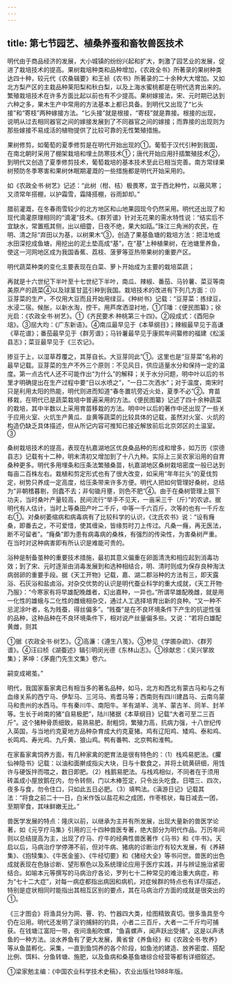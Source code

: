 ```yaml
---
---
---
```

title: 第七节园艺、植桑养蚕和畜牧兽医技术
---



明代由于商品经济的发展，大小城镇的纷纷兴起和扩大，刺激了园艺业的发展，促进了栽培技术的提高。果树栽培种类和品种增加，《农政全书》所著录的果树种类达四十种，较元代《农桑辑要》和王祯《农书》所著录的二十余种大大增加。又如北方梨产区的主栽品种莱阳梨和秋白梨，以及上海水蜜桃都是在明代选育出来的。繁殖栽培技术在许多方面比起以前也有不少提高。果树嫁接法，宋、元时期已达到六种之多，果木生产中常用的方法基本上都已具备。到明代又出现了“匕头接”和“寄枝”两种嫁接方法。“匕头接”就是根接，“寄枝”就是靠接。根接的出现，说明从过去相同器官之间的嫁接发展到了不同器官之间的嫁接；而靠接的出现则为那些嫁接不易成活的植物提供了比较可靠的无性繁殖措施。

果树修剪，如葡萄的夏季修剪是在明代开始出现的①。葡萄于汉代引种到我国，在南北朝时采用了棚架栽培和埋土防寒技术①；唐代开始应用扦插繁殖技术②，到明代又创造了夏季修剪技术，葡萄栽培的基本技术至此已相当完善。南方常绿果树预防冬季寒害和果树休眠期灌溉的一些措施都是明代开始采用的。

如《农政全书·树艺》记述：“此树（柑、桔）极畏寒，宜于西北种竹，以蔽风寒；又须常年搭棚，以护霜雪，霜降搭棚，谷雨卸却。”

腊前灌溉，在冬春雨雪较少的北方地区和山地果园现今仍然采用。明代还出现了和现代滴灌原理相同的“滴灌”技术。《群芳谱》针对无花果的需水特性说：“结实后不宜缺水，常置瓶其侧，出以细霤，日夜不绝，果大如瓯。”珠江三角洲的农民，在明、清之际“弃田以为基，以树果木”③，创造了果基鱼塘的栽培方法：把洼地或水田深挖成鱼塘，用挖出的泥土垫高成“基”，在“基”上种植果树，在池塘里养鱼，使这一河网地区成为我国香蕉、荔枝、菠萝等亚热带果树的重要产区。

明代蔬菜种类的变化主要表现在白菜、萝卜开始成为主要的栽培菜蔬；

再就是十六世纪下半叶至十七世纪下半叶，南瓜、辣椒、番茄、马铃薯、菜豆等南美原产的蔬菜④以及球茎甘蓝引种到我国。栽培技术的改进有下列几方面：（l）豆芽菜的生产，不仅用大豆而且开始用绿豆。《种树书》记载：“豆芽菜：拣绿豆，水浸二宿。候胀，以新水淘，控干。用芦席洒湿衬地，①邝璠：《便民图纂》；徐光启：《农政全书·树艺》。①《齐民要术·种桃第三十四》。②段成式：《酉阳杂俎》。③屈大均：《广东新语》。④南瓜最早见于《本草纲目》；辣椒最早见于高谦《草花谱》；番茄最早见于《群芳谱》；马铃薯最早见于康熙年间纂修的福建《松溪县志》；菜豆最早见于《三农记》。

掺豆于上，以湿草荐覆之，其芽自长。大豆芽同此”①。这里也是“豆芽菜”名称的最早记载。豆芽菜的生产不外三个原则：不见风日，供应适量水分和保持一定的温度。第一点古代人还不可能作出“为什么”的解释；关于水分问题，明中叶以后的书里才明确提出在生产过程中要“日以水喷之”，“一日二次洒水”；对于温度，南宋时只是利用太阳的热能，明代则进而知道“春冬置坑旁近火处，夏季不必”②。育苗移栽，在明代已是蔬菜栽培中普遍采用的方法。《便民图纂》记述了四十余种蔬菜的栽培，其中半数以上采用育苗移栽的方法。明中叶以后的著作中还出现了一些关于应用火室、火炕生产黄瓜、韭黄等蔬菜的比较具体的记载，虽然对火室、火炕的构造仍缺乏具体描述，但从所记内容可推知已接近解放前后北京郊区的土温室。③

桑树栽培技术的提高，表现在杭嘉湖地区优良桑品种的形成和增多，如万历《崇德县志》记载有十二种，明末清初又增加到了十八九种。实际上三吴农家沿用的自育桑种更多。明代多用埋条和压条法繁殖桑苗，杭嘉湖地区桑树栽培密度一般已达到每亩二百株左右。栽植和剪定形式也有了很大改变，如采用“年年拦头”的夏伐剪定，树势只养成一定高度，给压条带来许多方便。明代人把如何管理好桑树，总结为“非朝稽暮剔，则蠹不去；非旬锄月壅，则色不肥”④。由于在桑树管理上狠下功夫，当时桑叶产量较高，民间流行“举手不见天，一亩采三千（斤）”的农谚。据明代有人估计，当时上等桑田产叶二千斤，中等一千六百斤，次等的也有一千斤左右①。对桑树萎缩病和病毒病有了比较科学的认识，《沈氏农书》说：“设有癃桑，即番去之，不可爱惜，使其缠染，皆缘剪时刀上传过。凡桑一癃，再无医法，断不可留者”。“癃桑”即为患有病毒病的桑株，有强烈的传染性，为害桑树严重。在当时对这种病害即有所认识是难能可贵的。

浴种是制备茧种的重要技术措施，最初其意义偏重在卵面清洗和相应起到消毒功效；到了宋、元时逐渐由消毒发展到和选种相结合，明、清时则成为保存良种淘汰病弱卵的重要手段。据《天工开物》记载，嘉、湖二郡浴种的方法有三，即天露浴、石灰浴和盐卤浴。对杂交优势的认识是明代蚕业科学的重大成就，《天工开物·乃服》：“今寒家有将早雄配晚雌者，幻出嘉种，一异也。”所谓早雄配晚雌，就是用一化性的雄蛾与二化性的雌蛾相杂交，通过人工选择培育出新的良种。“又一种不忌泥涂叶者，名为贱蚕，得丝偏多”。“贱蚕”是在不良环境条件下产生的抗逆性强的品种，这种品种在不良环境条件下，相对说产丝量偏多些。又说：“若将白雄配黄雌，则其

①据《农政全书·树艺》。②高濂：《遵生八笺》。③参见《学圃杂疏》、《群芳谱》。④汪曰桢《湖蚕述》辑引明闵光德《东林山志》。①徐献忠：《吴兴掌故集》；茅坤：《茅鹿门先生文集》卷六。

嗣变成褐茧。”

明代，我国家畜家禽已有相当多的著名品种，如马，北方和西北有蒙古马和与之有血缘关系的西宁马、伊犁马、三河马、焉耆马等；西南则有四川建昌马、云南乌蒙马和贵州的水西马。牛有秦川牛、南阳牛。羊有湖羊、洮羊、蒙古羊、同羊、封羊等。生长于岭南的猪“自易极肥”，陆川猪据《本草纲目》记载“大者可至二三百斤”。这个猪种骨质细致，易熟易肥，耐粗饲，繁殖力高，抗病力强，十八世纪传入英国，与当地约克夏地方品种杂育成大约克夏猪。鸡有辽阳鸡、矮鸡、泰和鸡、长鸣鸡、寿光鸡、九斤黄、狼山鸡。鸭有番鸭、北京鸭和淮鸭。

在家畜家禽饲养方面，有几种家禽的肥育法是很有特色的：（1）栈鸡易肥法。《臞仙神隐书》记载：以油和面擀成指尖大块，日与十数食之，并将土硫黄研细，用饯许与硬饭拌而喂之，数日即肥。（2）栈鹅易肥法。与栈鸡相似，不同者在于须用砖盖成小屋放鹅在内，勿令转侧，门以木棒签定，只令出头吃食。日喂三、四次，夜多与食，勿令住口，只如此五日必肥。（3）填鸭法。《滇游日记》记载其法：“将食之前二十一日，白米作饭以盐花和之成团，作枣核状，每日减去一团，至期宰食，其味鲜嫩无比。”

兽医学发展的特点：隆庆以前，以继承为主并有所发展，出现大量新的兽医学论著，如《元亨疗马集》引用的三十四种兽医专著，绝大部分为明代作品。万历年间则以总结提高为主，出现了疗马、疗牛的经典性兽医著作《马书》和《牛书》。天启以后，马病治疗学停滞不前，但对牛病、猪病的诊断治疗有较大发展，有《养耕集》、《抱犊集》、《牛医金鉴》、《牛经切要》和《猪经大全》等书问世。兽医的出色成就表现在色脉诊断、望形察色以及系统理论应用于医疗实践，并与辨证施治紧密结合。如喻本元等撰写的马病治疗各论，罗列七十二种常见的难治重大病症，称为“七十二大症”，对每一病症都指出病因和病机，对症候群的特点也有详尽描述，特别是症状相同时能指出其相互区别的要点，其在马病治疗方面的成就是很突出的①。

《三才图会》将渔具分为网、罾、钓、竹器四大类，绘图精致真切。很多渔具至今仍在沿用。明代还发明了滚钓捕鲟的钓具，小者二三百斤，大者一二千斤均可捕获。在钱塘江富阳一带，夜间渔船吹螺，“鱼喜螺声，闻声跃出受捕”。这是以声诱鱼的一种方法。淡水养鱼有了更大发展，黄省曾《养鱼经》和《农政全书·牧养》等从鱼苗孵化、采集，一直到鱼饲养的各个阶段，如鱼池的建造、放养密度、搭配比例、饵料、分鱼转塘、施肥，以及鱼病和桑基鱼塘综合经营等都有详细叙述。

①梁家勉主编：《中国农业科学技术史稿》，农业出版社1988年版。